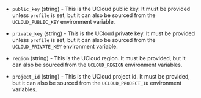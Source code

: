<!-- Code generated from the comments of the AccessConfig struct in builder/ucloud/common/access_config.go; DO NOT EDIT MANUALLY -->

- `public_key` (string) - This is the UCloud public key. It must be provided unless `profile` is set,
  but it can also be sourced from the `UCLOUD_PUBLIC_KEY` environment variable.

- `private_key` (string) - This is the UCloud private key. It must be provided unless `profile` is set,
  but it can also be sourced from the `UCLOUD_PRIVATE_KEY` environment variable.

- `region` (string) - This is the UCloud region. It must be provided, but it can also be sourced from
  the `UCLOUD_REGION` environment variables.

- `project_id` (string) - This is the UCloud project id. It must be provided, but it can also be sourced
  from the `UCLOUD_PROJECT_ID` environment variables.
